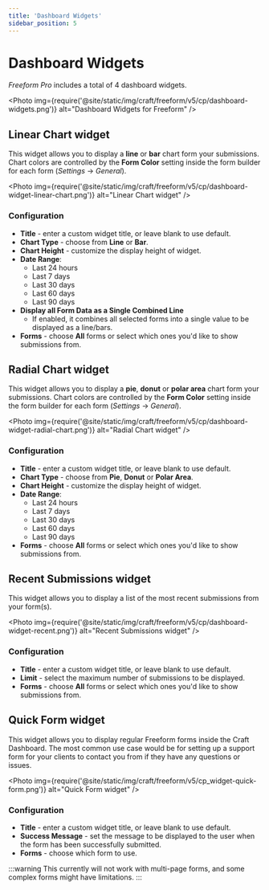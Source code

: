 ```yaml
---
title: 'Dashboard Widgets'
sidebar_position: 5
---
```



# Dashboard Widgets<Badge type="pro" text="Pro" />

_Freeform Pro_ includes a total of 4 dashboard widgets.

<Photo
  img={require('@site/static/img/craft/freeform/v5/cp/dashboard-widgets.png')}
  alt="Dashboard Widgets for Freeform"
/>

## Linear Chart widget<Badge type="pro" text="Pro" />

This widget allows you to display a **line** or **bar** chart form your submissions. Chart colors are controlled by the **Form Color** setting inside the form builder for each form (_Settings_ → _General_).

<Photo
  img={require('@site/static/img/craft/freeform/v5/cp/dashboard-widget-linear-chart.png')}
  alt="Linear Chart widget"
/>

### Configuration

- **Title** - enter a custom widget title, or leave blank to use default.
- **Chart Type** - choose from **Line** or **Bar**.
- **Chart Height** - customize the display height of widget.
- **Date Range**:
  - Last 24 hours
  - Last 7 days
  - Last 30 days
  - Last 60 days
  - Last 90 days
- **Display all Form Data as a Single Combined Line**
  - If enabled, it combines all selected forms into a single value to be displayed as a line/bars.
- **Forms** - choose **All** forms or select which ones you'd like to show submissions from.

## Radial Chart widget<Badge type="pro" text="Pro" />

This widget allows you to display a **pie**, **donut** or **polar area** chart form your submissions. Chart colors are controlled by the **Form Color** setting inside the form builder for each form (_Settings_ → _General_).

<Photo
  img={require('@site/static/img/craft/freeform/v5/cp/dashboard-widget-radial-chart.png')}
  alt="Radial Chart widget"
/>

### Configuration

- **Title** - enter a custom widget title, or leave blank to use default.
- **Chart Type** - choose from **Pie**, **Donut** or **Polar Area**.
- **Chart Height** - customize the display height of widget.
- **Date Range**:
  - Last 24 hours
  - Last 7 days
  - Last 30 days
  - Last 60 days
  - Last 90 days
- **Forms** - choose **All** forms or select which ones you'd like to show submissions from.

## Recent Submissions widget<Badge type="pro" text="Pro" />

This widget allows you to display a list of the most recent submissions from your form(s).

<Photo
  img={require('@site/static/img/craft/freeform/v5/cp/dashboard-widget-recent.png')}
  alt="Recent Submissions widget"
/>

### Configuration

- **Title** - enter a custom widget title, or leave blank to use default.
- **Limit** - select the maximum number of submissions to be displayed.
- **Forms** - choose **All** forms or select which ones you'd like to show submissions from.

## Quick Form widget<Badge type="pro" text="Pro" />

This widget allows you to display regular Freeform forms inside the Craft Dashboard. The most common use case would be for setting up a support form for your clients to contact you from if they have any questions or issues.

<Photo
  img={require('@site/static/img/craft/freeform/v5/cp_widget-quick-form.png')}
  alt="Quick Form widget"
/>

### Configuration

- **Title** - enter a custom widget title, or leave blank to use default.
- **Success Message** - set the message to be displayed to the user when the form has been successfully submitted.
- **Forms** - choose which form to use.

:::warning
This currently will not work with multi-page forms, and some complex forms might have limitations.
:::
